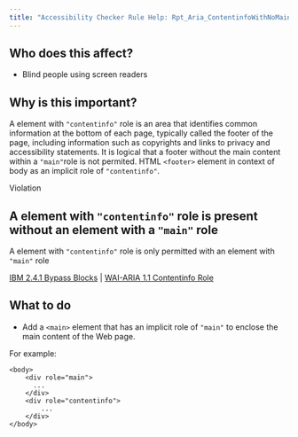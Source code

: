 ```yaml
---
title: "Accessibility Checker Rule Help: Rpt_Aria_ContentinfoWithNoMain_Implicit"
---
```


<div className="toolHelp">
<Row>
<Column colLg={5} colMd={3} colSm={4} className="toolLeft">

## Who does this affect?

* Blind people using screen readers

## Why is this important?

A element with `"contentinfo"` role is an area that identifies common information at the bottom of each page, typically called the footer of the page, including information such as copyrights and links to privacy and accessibility statements. It is logical that a footer without the main content within a `"main"`role is not permited.
HTML `<footer>` element in context of body as an implicit role of `"contentinfo"`.
</Column>
<Column colLg={11} colMd={5} colSm={4} className="toolMain">

<div id="locLevel" className="level-violation">Violation</div>

## A element with `"contentinfo"` role is present without an element with a `"main"` role
A element with `"contentinfo"` role is only permitted with an element with `"main"` role

[IBM 2.4.1 Bypass Blocks](http://www.ibm.com/able/guidelines/ci162/bypass_blocks.html) | [WAI-ARIA 1.1 Contentinfo Role](https://www.w3.org/TR/wai-aria-1.1/#contentinfo)

<div id="locSnippet"></div>

## What to do

* Add a `<main>` element that has an implicit role of `"main"` to enclose the main content of the Web page.


For example:
```
<body>
    <div role="main">
      ...
    </div>
    <div role="contentinfo">
	    ...
    </div>
</body>
```

</Column>
</Row>
</div>
